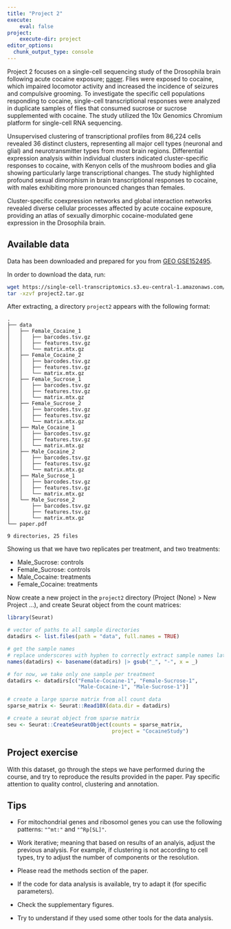 ```yaml
---
title: "Project 2"
execute:
    eval: false
project:
    execute-dir: project
editor_options: 
  chunk_output_type: console
---
```


Project 2 focuses on a single-cell sequencing study of the Drosophila brain following acute cocaine exposure; [paper](https://genome.cshlp.org/content/31/10/1927.long). Flies were exposed to cocaine, which impaired locomotor activity and increased the incidence of seizures and compulsive grooming. To investigate the specific cell populations responding to cocaine, single-cell transcriptional responses were analyzed in duplicate samples of flies that consumed sucrose or sucrose supplemented with cocaine. The study utilized the 10x Genomics Chromium platform for single-cell RNA sequencing.

Unsupervised clustering of transcriptional profiles from 86,224 cells revealed 36 distinct clusters, representing all major cell types (neuronal and glial) and neurotransmitter types from most brain regions. Differential expression analysis within individual clusters indicated cluster-specific responses to cocaine, with Kenyon cells of the mushroom bodies and glia showing particularly large transcriptional changes. The study highlighted profound sexual dimorphism in brain transcriptional responses to cocaine, with males exhibiting more pronounced changes than females.

Cluster-specific coexpression networks and global interaction networks revealed diverse cellular processes affected by acute cocaine exposure, providing an atlas of sexually dimorphic cocaine-modulated gene expression in the Drosophila brain.


## Available data

Data has been downloaded and prepared for you from [GEO GSE152495](https://www.ncbi.nlm.nih.gov/geo/query/acc.cgi?acc=GSE152495). 

In order to download the data, run:

```bash
wget https://single-cell-transcriptomics.s3.eu-central-1.amazonaws.com/projects/data/project2.tar.gz
tar -xzvf project2.tar.gz
```


After extracting, a directory `project2` appears with the following format:

```
.
├── data
│   ├── Female_Cocaine_1
│   │   ├── barcodes.tsv.gz
│   │   ├── features.tsv.gz
│   │   └── matrix.mtx.gz
│   ├── Female_Cocaine_2
│   │   ├── barcodes.tsv.gz
│   │   ├── features.tsv.gz
│   │   └── matrix.mtx.gz
│   ├── Female_Sucrose_1
│   │   ├── barcodes.tsv.gz
│   │   ├── features.tsv.gz
│   │   └── matrix.mtx.gz
│   ├── Female_Sucrose_2
│   │   ├── barcodes.tsv.gz
│   │   ├── features.tsv.gz
│   │   └── matrix.mtx.gz
│   ├── Male_Cocaine_1
│   │   ├── barcodes.tsv.gz
│   │   ├── features.tsv.gz
│   │   └── matrix.mtx.gz
│   ├── Male_Cocaine_2
│   │   ├── barcodes.tsv.gz
│   │   ├── features.tsv.gz
│   │   └── matrix.mtx.gz
│   ├── Male_Sucrose_1
│   │   ├── barcodes.tsv.gz
│   │   ├── features.tsv.gz
│   │   └── matrix.mtx.gz
│   └── Male_Sucrose_2
│       ├── barcodes.tsv.gz
│       ├── features.tsv.gz
│       └── matrix.mtx.gz
└── paper.pdf

9 directories, 25 files
```

Showing us that we have two replicates per treatment, and two treatments:

- Male_Sucrose: controls
- Female_Sucrose: controls
- Male_Cocaine: treatments
- Female_Cocaine: treatments

Now create a new project in the `project2` directory (Project (None) > New Project ...), and create Seurat object from the count matrices:


```r
library(Seurat)

# vector of paths to all sample directories
datadirs <- list.files(path = "data", full.names = TRUE)

# get the sample names
# replace underscores with hyphen to correctly extract sample names later on
names(datadirs) <- basename(datadirs) |> gsub("_", "-", x = _)

# for now, we take only one sample per treatment
datadirs <- datadirs[c("Female-Cocaine-1", "Female-Sucrose-1",
                       "Male-Cocaine-1", "Male-Sucrose-1")]

# create a large sparse matrix from all count data
sparse_matrix <- Seurat::Read10X(data.dir = datadirs)

# create a seurat object from sparse matrix
seu <- Seurat::CreateSeuratObject(counts = sparse_matrix,
                                  project = "CocaineStudy")
```


::: {.callout-important}
## Project exercise

With this dataset, go through the steps we have performed during the course, and try to reproduce the results provided in the paper. Pay specific attention to quality control, clustering and annotation. 
:::

## Tips

- For mitochondrial genes and ribosomol genes you can use the following patterns: `"^mt:"` and `"^Rp[SL]"`. 

- Work iterative; meaning that based on results of an analyis, adjust the previous analysis. For example, if clustering is not according to cell types, try to adjust the number of components or the resolution. 

- Please read the methods section of the paper.

- If the code for data analysis is available, try to adapt it (for specific parameters).

- Check the supplementary figures.

- Try to understand if they used some other tools for the data analysis.